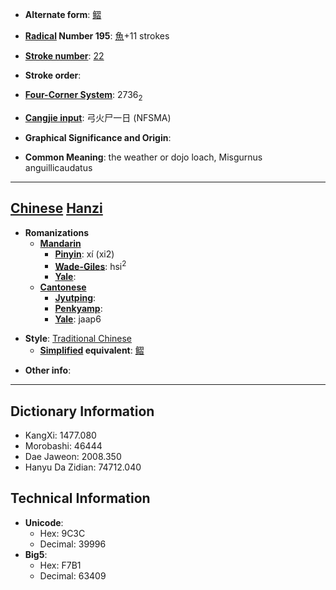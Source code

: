 * '''Alternate form''': [[鳛]]

* '''[[Wiktionary:Chinese radical index| Radical]] Number 195''': [[Wiktionary:Chinese radical index 魚|魚]]+11 strokes

* '''[[Wiktionary:Chinese total strokes index|Stroke number]]''': [[Wiktionary:Chinese total strokes index 22|22]]

* '''Stroke order''': 

* '''[[Wiktionary:Chinese four corner index|Four-Corner System]]''': 2736<sub>2</sub>

* '''[[Wiktionary:Chinese Cangjie index|Cangjie input]]''': 弓火尸一日 (NFSMA)

* '''Graphical Significance and Origin''': 

* '''Common Meaning''': the weather or dojo loach, Misgurnus anguillicaudatus

----

== [[Chinese]] [[Hanzi]] ==

* '''Romanizations'''
** '''[[Mandarin]]'''
*** '''[[Pinyin]]''': xí (xi2)
*** '''[[Wade-Giles]]''': hsi<sup>2</sup>
*** '''[[Yale]]''': 
** '''[[Cantonese]]'''
*** '''[[Jyutping]]''':
*** '''[[Penkyamp]]''': 
*** '''[[Yale]]''': jaap6

* '''Style''': [[Traditional Chinese]] 
** '''[[Simplified Chinese|Simplified]] equivalent''': [[鳛]]

* '''Other info''': 

----

== Dictionary Information ==

* KangXi: 1477.080
* Morobashi: 46444
* Dae Jaweon: 2008.350
* Hanyu Da Zidian: 74712.040

== Technical Information ==

* '''Unicode''':
** Hex: 9C3C
** Decimal: 39996
* '''Big5''':
** Hex: F7B1
** Decimal: 63409